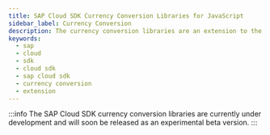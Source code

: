 ```yaml
---
title: SAP Cloud SDK Currency Conversion Libraries for JavaScript
sidebar_label: Currency Conversion
description: The currency conversion libraries are an extension to the SAP Cloud SDK. You can use this library to facilitate currency exchange rate conversion.
keywords:
  - sap
  - cloud
  - sdk
  - cloud sdk
  - sap cloud sdk
  - currency conversion
  - extension
---
```

:::info
The SAP Cloud SDK currency conversion libraries are currently under development and will soon be released as an experimental beta version.
:::


<!-- ## SAP Cloud SDK Currency Conversion Libraries Versions

<ApiReleaseList versions={sdkVersions} basePath={'currency-conversion/api'} /> -->
